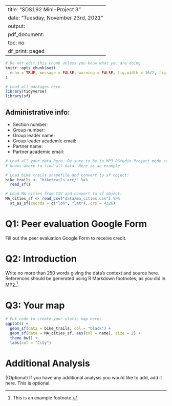 
---
title: "SDS192 Mini-Project 3"
date: "Tuesday, November 23rd, 2021"
output:
  pdf_document:
    toc: no
    df_print: paged
---

```r
# Do not edit this chunk unless you know what you are doing
knitr::opts_chunk$set(
  echo = TRUE, message = FALSE, warning = FALSE, fig.width = 16/2, fig.height = 9/2
)
```

```r
# Load all packages here
library(tidyverse)
library(sf)
```

## Administrative info:

* Section number: 
* Group number: 
* Group leader name: 
* Group leader academic email: 
* Partner name: 
* Partner academic email: 


```r
# Load all your data here. Be sure to be in MP3 RStudio Project mode so that R
# knows where to find all data. Here is an example

# Load bike trails shapefile and convert to sf object:
bike_trails <- "biketrails_arc/" %>%
  read_sf()

# Load MA cities from CSV and convert to sf object:
MA_cities_sf <- read_csv("data/ma_cities.csv") %>% 
  st_as_sf(coords = c("lon", "lat"), crs = 4326)
```



# Q1: Peer evaluation Google Form

Fill out the peer evaluation Google Form to receive credit.



# Q2: Introduction

Write no more than 250 words giving the data's context and source here. References should be generated using R Markdown footnotes, as you did in MP2.^[This is an example footnote.]



# Q3: Your map

```r
# Put code to create your static map here:
ggplot() +
  geom_sf(data = bike_trails, col = "black") +
  geom_sf(data = MA_cities_sf, aes(col = name), size = 2) +
  theme_bw() +
  labs(col = "City")
```


# Additional Analysis

((Optional) If you have any additional analysis you would like to add, add it here. This is optional.
